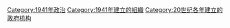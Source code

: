 {{Cat topic in year|topic=建立政府機構|year=1941}}

[[Category:1941年政治|Category:1941年政治]]
[[Category:1941年建立的組織|Category:1941年建立的組織]]
[[Category:20世纪各年建立的政府机构|Category:20世纪各年建立的政府机构]]